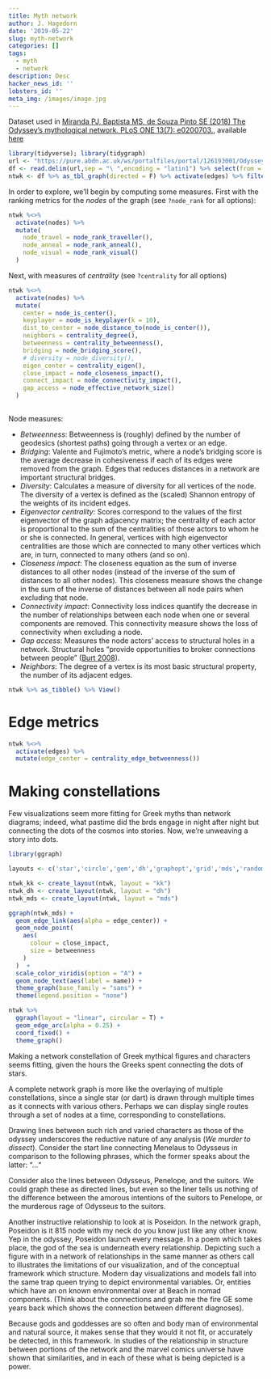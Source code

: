 ```yaml
---
title: Myth network
author: J. Hagedorn
date: '2019-05-22'
slug: myth-network
categories: []
tags:
  - myth
  - network
description: Desc
hacker_news_id: ''
lobsters_id: ''
meta_img: /images/image.jpg
---
```


Dataset used in [Miranda PJ, Baptista MS, de Souza Pinto SE (2018) The Odyssey’s mythological network. PLoS ONE 13(7): e0200703.](https://doi.org/10.1371/journal.pone.0200703), available [here](https://abdn.pure.elsevier.com/en/datasets/odysseys-mythological-network)

```r
library(tidyverse); library(tidygraph)
url <- "https://pure.abdn.ac.uk/ws/portalfiles/portal/126193001/Odyssey.txt"
df <- read.delim(url,sep = "\ ",encoding = "latin1") %>% select(from = var1,to = var2)
ntwk <- df %>% as_tbl_graph(directed = F) %>% activate(edges) %>% filter(!edge_is_multiple())
```

In order to explore, we'll begin by computing some measures.  First with the ranking metrics for the *nodes* of the graph (see `?node_rank` for all options):

```r
ntwk %<>%
  activate(nodes) %>% 
  mutate(
    node_travel = node_rank_traveller(),
    node_anneal = node_rank_anneal(),
    node_visual = node_rank_visual()
  )

```

Next, with measures of *centrality* (see `?centrality` for all options)

```r
ntwk %<>%
  activate(nodes) %>% 
  mutate(
    center = node_is_center(),
    keyplayer = node_is_keyplayer(k = 10),
    dist_to_center = node_distance_to(node_is_center()),
    neighbors = centrality_degree(),
    betweenness = centrality_betweenness(),
    bridging = node_bridging_score(),
    # diversity = node_diversity(),
    eigen_center = centrality_eigen(),
    close_impact = node_closeness_impact(),
    connect_impact = node_connectivity_impact(),
    gap_access = node_effective_network_size()
  )
  
```

Node measures:

- *Betweenness*: Betweenness is (roughly) defined by the number of geodesics (shortest paths) going through a vertex or an edge.
- *Bridging*:  Valente and Fujimoto’s metric, where a node’s bridging score is the average decrease in cohesiveness if each of its edges were removed from the graph.  Edges that reduces distances in a network are important structural bridges.
- *Diversity*: Calculates a measure of diversity for all vertices of the node.  The diversity of a vertex is defined as the (scaled) Shannon entropy of the weights of its incident edges.
- *Eigenvector centrality*: Scores correspond to the values of the first eigenvector of the graph adjacency matrix; the centrality of each actor is proportional to the sum of the centralities of those actors to whom he or she is connected. In general, vertices with high eigenvector centralities are those which are connected to many other vertices which are, in turn, connected to many others (and so on).
- *Closeness impact*: The closeness equation as the sum of inverse distances to all other nodes (instead of the inverse of the sum of distances to all other nodes).  This closeness measure shows the change in the sum of the inverse of distances between all node pairs when excluding that node.
- *Connectivity impact*: Connectivity loss indices quantify the decrease in the number of relationships between each node when one or several components are removed. This connectivity measure shows the loss of connectivity when excluding a node.
- *Gap access*: Measures the node actors’ access to structural holes in a network. Structural holes "provide opportunities to broker connections between people" ([Burt 2008](http://faculty.chicagobooth.edu/ronald.burt/research/files/NNappB.pdf)).
- *Neighbors*: The degree of a vertex is its most basic structural property, the number of its adjacent edges.

```r
ntwk %>% as_tibble() %>% View()
```

# Edge metrics

```r
ntwk %<>%
  activate(edges) %>%
  mutate(edge_center = centrality_edge_betweenness())
```

# Making constellations

Few visualizations seem more fitting for Greek myths than network diagrams; indeed, what pastime did the brds engage in night after night but connecting the dots of the cosmos into stories.  Now, we're unweaving a story into dots.

```r
library(ggraph)

layouts <- c('star','circle','gem','dh','graphopt','grid','mds','randomly','fr','kk','drl','lgl')

ntwk_kk <- create_layout(ntwk, layout = "kk")
ntwk_dh <- create_layout(ntwk, layout = "dh")
ntwk_mds <- create_layout(ntwk, layout = "mds")

```


```r
ggraph(ntwk_mds) +
  geom_edge_link(aes(alpha = edge_center)) +
  geom_node_point(
    aes(
      colour = close_impact, 
      size = betweenness
    )
  )  + 
  scale_color_viridis(option = "A") +
  geom_node_text(aes(label = name)) +
  theme_graph(base_family = "sans") + 
  theme(legend.position = "none")
```



```r
ntwk %>% 
  ggraph(layout = "linear", circular = T) +
  geom_edge_arc(alpha = 0.25) + 
  coord_fixed() +
  theme_graph()
```


Making a network constellation of Greek mythical figures and characters seems fitting, given the hours the Greeks spent connecting the dots of stars.

A complete network graph is more like the overlaying of multiple constellations, since a single star (or dart) is drawn through multiple times as it connects with various others.  Perhaps we can display single routes through a set of nodes at a time, corresponding to constellations.

Drawing lines between such rich and varied characters as those of the odyssey underscores the reductive nature of any analysis (*We murder to dissect*). Consider the start line connecting Menelaus to Odysseus in comparison to the following phrases, which the former speaks about the latter: “…“

Consider also the lines between Odysseus, Penelope, and the suitors. We could graph these as directed lines, but even so the liner tells us nothing of the difference between the amorous intentions of the suitors to Penelope, or the murderous rage of Odysseus to the suitors.

Another instructive relationship to look at is Poseidon. In the network graph, Poseidon is it 815 node with my neck do you know just like any other know. Yep in the odyssey, Poseidon launch every message. In a poem which takes place, the god of the sea is underneath every relationship. Depicting such a figure with in a network of relationships in the same manner as others call to illustrates the limitations of our visualization, and of the conceptual framework which structure.  Modern day visualizations and models fall into the same trap queen trying to depict environmental variables. Or, entities which have an on known environmental over at Beach in nomad components. (Think about the connections and grab me the fire GE some years back which shows the connection between different diagnoses).

Because gods and goddesses are so often and body man of environmental and natural source, it makes sense that they would it not fit, or accurately be detected, in this framework. In studies of the relationship in structure between portions of the network and the marvel comics universe have shown that similarities, and in each of these what is being depicted is a power.
